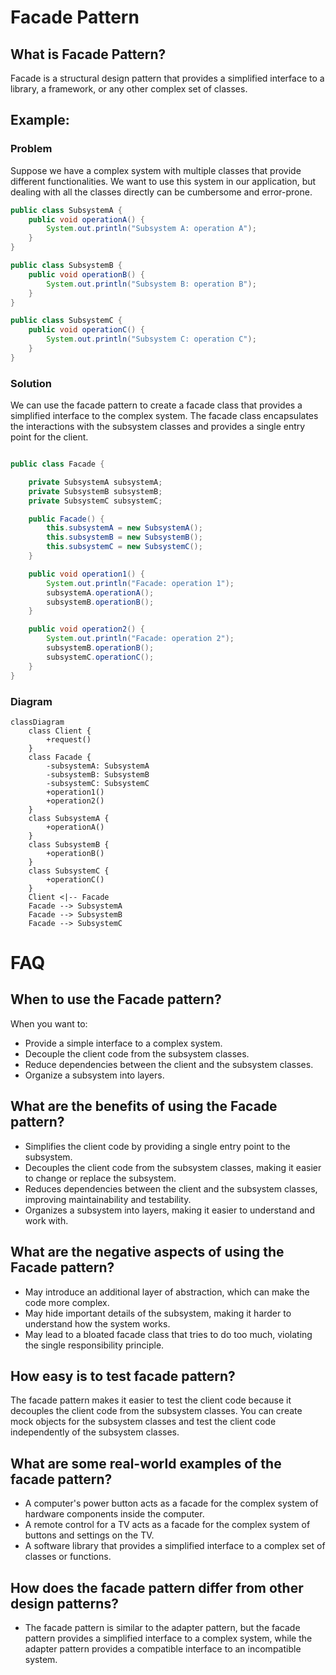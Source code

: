 # Facade Pattern

## What is Facade Pattern?

Facade is a structural design pattern that provides a simplified interface to a library, a framework, or any other complex set of classes.

## Example:

### Problem

Suppose we have a complex system with multiple classes that provide different functionalities. We want to use this system in our application, but dealing with all the classes directly can be cumbersome and error-prone.

```java
public class SubsystemA {
    public void operationA() {
        System.out.println("Subsystem A: operation A");
    }
}

public class SubsystemB {
    public void operationB() {
        System.out.println("Subsystem B: operation B");
    }
}

public class SubsystemC {
    public void operationC() {
        System.out.println("Subsystem C: operation C");
    }
}
```

### Solution

We can use the facade pattern to create a facade class that provides a simplified interface to the complex system. The facade class encapsulates the interactions with the subsystem classes and provides a single entry point for the client.

```java

public class Facade {

    private SubsystemA subsystemA;
    private SubsystemB subsystemB;
    private SubsystemC subsystemC;

    public Facade() {
        this.subsystemA = new SubsystemA();
        this.subsystemB = new SubsystemB();
        this.subsystemC = new SubsystemC();
    }

    public void operation1() {
        System.out.println("Facade: operation 1");
        subsystemA.operationA();
        subsystemB.operationB();
    }

    public void operation2() {
        System.out.println("Facade: operation 2");
        subsystemB.operationB();
        subsystemC.operationC();
    }
}

```


### Diagram

```mermaid
classDiagram
    class Client {
        +request()
    }
    class Facade {
        -subsystemA: SubsystemA
        -subsystemB: SubsystemB
        -subsystemC: SubsystemC
        +operation1()
        +operation2()
    }
    class SubsystemA {
        +operationA()
    }
    class SubsystemB {
        +operationB()
    }
    class SubsystemC {
        +operationC()
    }
    Client <|-- Facade
    Facade --> SubsystemA
    Facade --> SubsystemB
    Facade --> SubsystemC
```


# FAQ

## When to use the Facade pattern?
When you want to:
- Provide a simple interface to a complex system.
- Decouple the client code from the subsystem classes.
- Reduce dependencies between the client and the subsystem classes.
- Organize a subsystem into layers.

## What are the benefits of using the Facade pattern?

- Simplifies the client code by providing a single entry point to the subsystem.
- Decouples the client code from the subsystem classes, making it easier to change or replace the subsystem.
- Reduces dependencies between the client and the subsystem classes, improving maintainability and testability.
- Organizes a subsystem into layers, making it easier to understand and work with.

## What are the negative aspects of using the Facade pattern?

- May introduce an additional layer of abstraction, which can make the code more complex.
- May hide important details of the subsystem, making it harder to understand how the system works.
- May lead to a bloated facade class that tries to do too much, violating the single responsibility principle.

## How easy is to test facade pattern?

The facade pattern makes it easier to test the client code because it decouples the client code from the subsystem classes.
You can create mock objects for the subsystem classes and test the client code independently of the subsystem classes.

## What are some real-world examples of the facade pattern?

- A computer's power button acts as a facade for the complex system of hardware components inside the computer.
- A remote control for a TV acts as a facade for the complex system of buttons and settings on the TV.
- A software library that provides a simplified interface to a complex set of classes or functions.

## How does the facade pattern differ from other design patterns?

- The facade pattern is similar to the adapter pattern, but the facade pattern provides a simplified interface to a complex system, while the adapter pattern provides a compatible interface to an incompatible system.


















